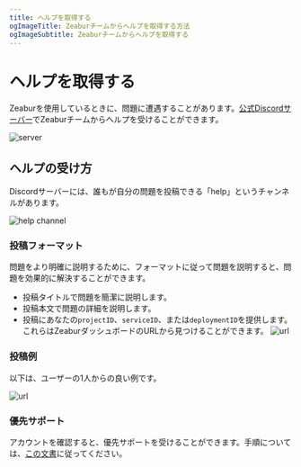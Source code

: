 ```yaml
---
title: ヘルプを取得する
ogImageTitle: Zeaburチームからヘルプを取得する方法
ogImageSubtitle: Zeaburチームからヘルプを取得する
---
```


# ヘルプを取得する

Zeaburを使用しているときに、問題に遭遇することがあります。[公式Discordサーバー](https://zeabur.com/dc)でZeaburチームからヘルプを受けることができます。

![server](/community/help/server.png)

## ヘルプの受け方

Discordサーバーには、誰もが自分の問題を投稿できる「help」というチャンネルがあります。

![help channel](/community/help/help-channel.png)

### 投稿フォーマット

問題をより明確に説明するために、フォーマットに従って問題を説明すると、問題を効果的に解決することができます。

- 投稿タイトルで問題を簡潔に説明します。
- 投稿本文で問題の詳細を説明します。
- 投稿にあなたの`projectID`、`serviceID`、または`deploymentID`を提供します。これらはZeaburダッシュボードのURLから見つけることができます。
  ![url](/community/help/url.png)

### 投稿例

以下は、ユーザーの1人からの良い例です。

![url](/community/help/example.png)

### 優先サポート

アカウントを確認すると、優先サポートを受けることができます。手順については、[この文書](./verify)に従ってください。
